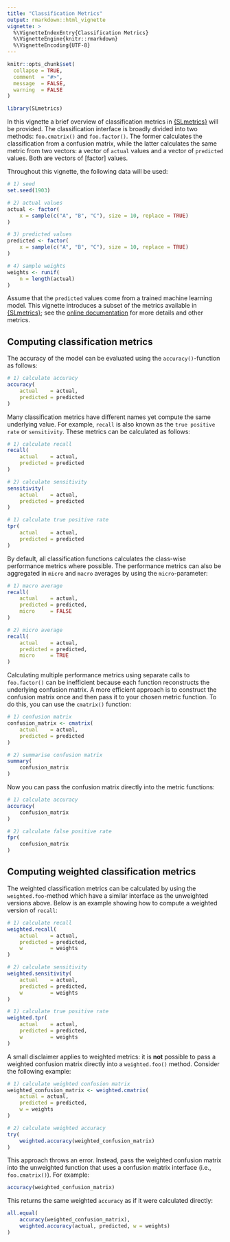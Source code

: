 ```yaml
---
title: "Classification Metrics"
output: rmarkdown::html_vignette
vignette: >
  %\VignetteIndexEntry{Classification Metrics}
  %\VignetteEngine{knitr::rmarkdown}
  %\VignetteEncoding{UTF-8}
---
```


```r
knitr::opts_chunk$set(
  collapse = TRUE,
  comment  = "#>",
  message  = FALSE,
  warning  = FALSE
)
```

```r
library(SLmetrics)
```

In this vignette a brief overview of classification metrics in [{SLmetrics}](https://github.com/serkor1/SLmetrics) will be provided. The classification interface is broadly divided into two methods: `foo.cmatrix()` and `foo.factor()`. The former calculates the classification from a confusion matrix, while the latter calculates the same metric from two vectors: a vector of `actual` values and a vector of `predicted` values. Both are vectors of [factor] values. 

Throughout this vignette, the following data will be used:

```r
# 1) seed
set.seed(1903)

# 2) actual values
actual <- factor(
    x = sample(c("A", "B", "C"), size = 10, replace = TRUE)
)

# 3) predicted values
predicted <- factor(
    x = sample(c("A", "B", "C"), size = 10, replace = TRUE)
)

# 4) sample weights
weights <- runif(
    n = length(actual)
)
```

Assume that the `predicted` values come from a trained machine learning model. This vignette introduces a subset of the metrics available in [{SLmetrics}](https://github.com/serkor1/SLmetrics); see the [online documentation](https://serkor1.github.io/SLmetrics/) for more details and other metrics.

## Computing classification metrics

The accuracy of the model can be evaluated using the `accuracy()`-function as follows:

```r
# 1) calculate accuracy
accuracy(
    actual    = actual,
    predicted = predicted
)
```

Many classification metrics have different names yet compute the same underlying value. For example, `recall` is also known as the `true positive rate` or `sensitivity`. These metrics can be calculated as follows:

```r
# 1) calculate recall
recall(
    actual    = actual,
    predicted = predicted
)

# 2) calculate sensitivity
sensitivity(
    actual    = actual,
    predicted = predicted
)

# 1) calculate true positive rate
tpr(
    actual    = actual,
    predicted = predicted
)
```

By default, all classification functions calculates the class-wise performance metrics where possible. The performance metrics can also be aggregated in `micro` and `macro` averages by using the `micro`-parameter:

```r
# 1) macro average
recall(
    actual    = actual,
    predicted = predicted,
    micro     = FALSE 
)

# 2) micro average
recall(
    actual    = actual,
    predicted = predicted,
    micro     = TRUE
)
```

Calculating multiple performance metrics using separate calls to `foo.factor()` can be inefficient because each function reconstructs the underlying confusion matrix. A more efficient approach is to construct the confusion matrix once and then pass it to your chosen metric function. To do this, you can use the `cmatrix()` function:

```r
# 1) confusion matrix
confusion_matrix <- cmatrix(
    actual    = actual,
    predicted = predicted
)

# 2) summarise confusion matrix
summary(
    confusion_matrix
)
```

Now you can pass the confusion matrix directly into the metric functions:

```r
# 1) calculate accuracy
accuracy(
    confusion_matrix
)

# 2) calculate false positive rate
fpr(
    confusion_matrix
)
```

## Computing weighted classification metrics

The weighted classification metrics can be calculated by using the `weighted.foo`-method which have a similar interface as the unweighted versions above. Below is an example showing how to compute a weighted version of `recall`:

```r
# 1) calculate recall
weighted.recall(
    actual    = actual,
    predicted = predicted,
    w         = weights
)

# 2) calculate sensitivity
weighted.sensitivity(
    actual    = actual,
    predicted = predicted,
    w         = weights
)

# 1) calculate true positive rate
weighted.tpr(
    actual    = actual,
    predicted = predicted,
    w         = weights
)
```

A small disclaimer applies to weighted metrics: it is **not** possible to pass a weighted confusion matrix directly into a `weighted.foo()` method. Consider the following example:

```r
# 1) calculate weighted confusion matrix
weighted_confusion_matrix <- weighted.cmatrix(
    actual = actual,
    predicted = predicted,
    w = weights
)

# 2) calculate weighted accuracy
try(
    weighted.accuracy(weighted_confusion_matrix)
)
```

This approach throws an error. Instead, pass the weighted confusion matrix into the unweighted function that uses a confusion matrix interface (i.e., `foo.cmatrix()`). For example:

```r
accuracy(weighted_confusion_matrix)
```

This returns the same weighted `accuracy` as if it were calculated directly:

```r
all.equal(
    accuracy(weighted_confusion_matrix),
    weighted.accuracy(actual, predicted, w = weights)
)
```